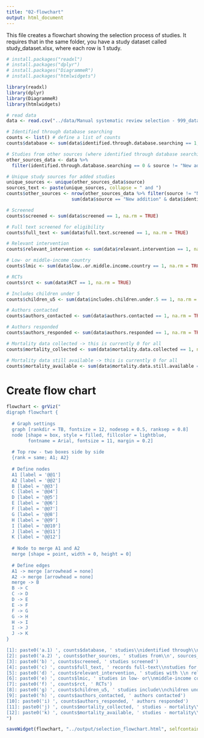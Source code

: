 ```yaml
---
title: "02-flowchart"
output: html_document
---
```


This file creates a flowchart showing the selection process of studies. It requires that in the same folder, you have a study dataset called study_dataset.xlsx, where each row is 1 study. 

```r
# install.packages("readxl")
# install.packages("dplyr")
# install.packages("DiagrammeR")
# install.packages("htmlwidgets")

library(readxl)
library(dplyr)
library(DiagrammeR)
library(htmlwidgets)

# read data
data <- read.csv("../data/Manual systematic review selection - 999_data_set.csv")

# Identified through database searching
counts <- list() # define a list of counts
counts$database <- sum(data$identified.through.database.searching == 1, na.rm = TRUE)

# Studies from other sources (where identified through database searching == 0)
other_sources_data <- data %>%
  filter(identified.through.database.searching == 0 & source != "New addition")

# Unique study sources for added studies
unique_sources <- unique(other_sources_data$source)
sources_text <- paste(unique_sources, collapse = " and ")
counts$other_sources <- nrow(other_sources_data %>% filter(source != "New addition")) + 
                        sum(data$source == "New addition" & data$identified.through.database.searching == 0, na.rm = TRUE)

# Screened
counts$screened <- sum(data$screened == 1, na.rm = TRUE)

# Full text screened for eligibility
counts$full_text <- sum(data$full.text.screened == 1, na.rm = TRUE)

# Relevant intervention
counts$relevant_intervention <- sum(data$relevant.intervention == 1, na.rm = TRUE)

# Low- or middle-income country
counts$lmic <- sum(data$low..or.middle.income.country == 1, na.rm = TRUE)

# RCTs
counts$rct <- sum(data$RCT == 1, na.rm = TRUE)

# Includes children under 5
counts$children_u5 <- sum(data$includes.children.under.5 == 1, na.rm = TRUE)

# Authors contacted
counts$authors_contacted <- sum(data$authors.contacted == 1, na.rm = TRUE)

# Authors responded
counts$authors_responded <- sum(data$authors.responded == 1, na.rm = TRUE)

# Mortality data collected -> this is currently 0 for all
counts$mortality_collected <- sum(data$mortality.data.collected == 1, na.rm = TRUE)

# Mortality data still available -> this is currently 0 for all
counts$mortality_available <- sum(data$mortality.data.still.available == 1, na.rm = TRUE)
```

# Create flow chart
```r
flowchart <- grViz("
digraph flowchart {
  
  # Graph settings
  graph [rankdir = TB, fontsize = 12, nodesep = 0.5, ranksep = 0.8]
  node [shape = box, style = filled, fillcolor = lightblue, 
        fontname = Arial, fontsize = 11, margin = 0.2]
  
  # Top row - two boxes side by side
  {rank = same; A1; A2}
  
  # Define nodes
  A1 [label = '@@1']
  A2 [label = '@@2']
  B [label = '@@3']
  C [label = '@@4']
  D [label = '@@5']
  E [label = '@@6']
  F [label = '@@7']
  G [label = '@@8']
  H [label = '@@9']
  I [label = '@@10']
  J [label = '@@11']
  K [label = '@@12']
  
  # Node to merge A1 and A2
  merge [shape = point, width = 0, height = 0]
  
  # Define edges
  A1 -> merge [arrowhead = none]
  A2 -> merge [arrowhead = none]
  merge -> B
  B -> C
  C -> D
  D -> E
  E -> F
  F -> G
  G -> H
  H -> I
  I -> J
  J -> K
}

[1]: paste0('a.1) ', counts$database, ' studies\\nidentified through\\ndatabase searching')
[2]: paste0('a.2) ', counts$other_sources, ' studies from\\n', sources_text)
[3]: paste0('b) ', counts$screened, ' studies screened')
[4]: paste0('c) ', counts$full_text, ' records full-text\\nstudies for eligibility')
[5]: paste0('d) ', counts$relevant_intervention, ' studies with \\n relevant intervention')
[6]: paste0('e) ', counts$lmic, ' studies in low- or\\nmiddle-income country')
[7]: paste0('f) ', counts$rct, ' RCTs')
[8]: paste0('g) ', counts$children_u5, ' studies include\\nchildren under 5')
[9]: paste0('h) ', counts$authors_contacted, ' authors contacted')
[10]: paste0('i) ', counts$authors_responded, ' authors responded')
[11]: paste0('j) ', counts$mortality_collected, ' studies - mortality\\ndata collected')
[12]: paste0('k) ', counts$mortality_available, ' studies - mortality\\ndata still available')
")

saveWidget(flowchart, "../output/selection_flowchart.html", selfcontained = TRUE)
```